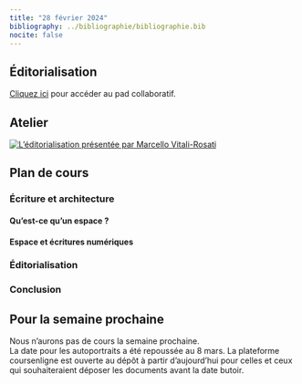 ```yaml
---
title: "28 février 2024"
bibliography: ../bibliographie/bibliographie.bib
nocite: false
---
```


## Éditorialisation

::: {.callout-note}

[Cliquez ici](https://demo.hedgedoc.org/a8OGbGn3QrWdiuWU9cTDKQ#) pour accéder au pad collaboratif.

:::

## Atelier 

[![L'éditorialisation présentée par Marcello Vitali-Rosati](https://webtv.univ-rouen.fr/public/videos/v125a98df8895hojvfvuesee4j2res/thumb.jpg)](https://webtv.univ-rouen.fr/videos/20-03-2018-095823-partie-2/)

## Plan de cours 
### Écriture et architecture
#### Qu'est-ce qu'un espace ?
#### Espace et écritures numériques
### Éditorialisation
### Conclusion

## Pour la semaine prochaine

Nous n'aurons pas de cours la semaine prochaine.   
La date pour les autoportraits a été repoussée au 8 mars. La plateforme coursenligne est ouverte au dépôt à partir d'aujourd'hui pour celles et ceux qui souhaiteraient déposer les documents avant la date butoir. 